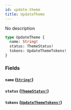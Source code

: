 ```yaml
---
id: update-theme
title: UpdateTheme
---
```


No description

```graphql
type UpdateTheme {
  name: String!
  status: ThemeStatus!
  tokens: UpdateThemeTokens!
}
```

### Fields

#### `name` ([`String!`](/graphql/scalars/string))

#### `status` ([`ThemeStatus!`](/graphql/enums/theme-status))

#### `tokens` ([`UpdateThemeTokens!`](/graphql/inputs/update-theme-tokens))
